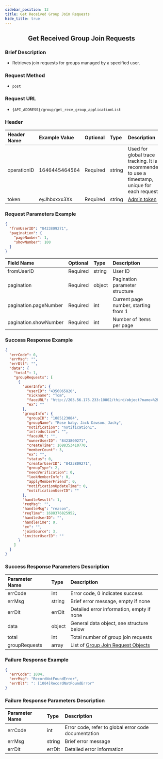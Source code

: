 ```yaml
---
sidebar_position: 13
title: Get Received Group Join Requests
hide_title: true
---
```


<center>

## Get Received Group Join Requests

</center>

### Brief Description
- Retrieves join requests for groups managed by a specified user.

### Request Method
- `post`

### Request URL
- `{API_ADDRESS}/group/get_recv_group_applicationList`


### Header
| Header Name | Example Value    | Optional | Type   | Description                                                                 |
|:------------|:-----------------|:---------|:-------|:---------------------------------------------------------------------------|
| operationID | 1646445464564    | Required | string | Used for global trace tracking. It is recommended to use a timestamp, unique for each request |
| token       | eyJhbxxxx3Xs     | Required | string | [Admin token](docs/restapi/apis/authenticationManagement/getAdminToken.mdx) |

### Request Parameters Example

```json
{
  "fromUserID": "8423809271",
  "pagination": {
    "pageNumber": 1,
    "showNumber": 100
  }
}
```

| Field Name            | Optional | Type   | Description                       |
|:----------------------|:---------|:-------|:----------------------------------|
| fromUserID            | Required | string | User ID                           |
| pagination            | Required | object | Pagination parameter structure    |
| pagination.pageNumber | Required | int    | Current page number, starting from 1 |
| pagination.showNumber | Required | int    | Number of items per page          |

### Success Response Example

```json
{
  "errCode": 0,
  "errMsg": "",
  "errDlt": "",
  "data": {
    "total": 1,
    "groupRequests": [
      {
        "userInfo": {
          "userID": "4356065820",
          "nickname": "Tom",
          "faceURL": "http://203.56.175.233:10002/third/object?name=%2Fdata%2Fuser%2F0%2Fcn.rentsoft.flutter.openim.consumer.base.open%2Fcache%2Fimage_cropper_1688350826192.jpg",
          "ex": ""
        },
        "groupInfo": {
          "groupID": "1085123084",
          "groupName": "Rose baby、Jack Dawson、Jacky",
          "notification": "notification1",
          "introduction": "",
          "faceURL": "",
          "ownerUserID": "8423809271",
          "createTime": 1688353410770,
          "memberCount": 3,
          "ex": "",
          "status": 0,
          "creatorUserID": "8423809271",
          "groupType": 2,
          "needVerification": 0,
          "lookMemberInfo": 0,
          "applyMemberFriend": 0,
          "notificationUpdateTime": 0,
          "notificationUserID": ""
        },
        "handleResult": 1,
        "reqMsg": "",
        "handleMsg": "reason",
        "reqTime": 1688376825952,
        "handleUserID": "",
        "handleTime": 0,
        "ex": "",
        "joinSource": 3,
        "inviterUserID": ""
      }
    ]
  }
}
```

### Success Response Parameters Description

| Parameter Name   | Type   | Description                                |
|:-----------------|:-------|:-------------------------------------------|
| errCode          | int    | Error code, 0 indicates success            |
| errMsg           | string | Brief error message, empty if none         |
| errDlt           | errDlt | Detailed error information, empty if none  |
| data             | object | General data object, see structure below   |
| total            | int    | Total number of group join requests        |
| groupRequests    | array  | List of [Group Join Request Objects](docs/restapi/commonFields.mdx#grouprequestinfo) |

### Failure Response Example

```json
{
  "errCode": 1004,
  "errMsg": "RecordNotFoundError",
  "errDlt": ": [1004]RecordNotFoundError"
}
```

### Failure Response Parameters Description

| Parameter Name | Type   | Description                                      |
|:---------------|:-------|:-------------------------------------------------|
| errCode        | int    | Error code, refer to global error code documentation |
| errMsg         | string | Brief error message                              |
| errDlt         | errDlt | Detailed error information                       |
